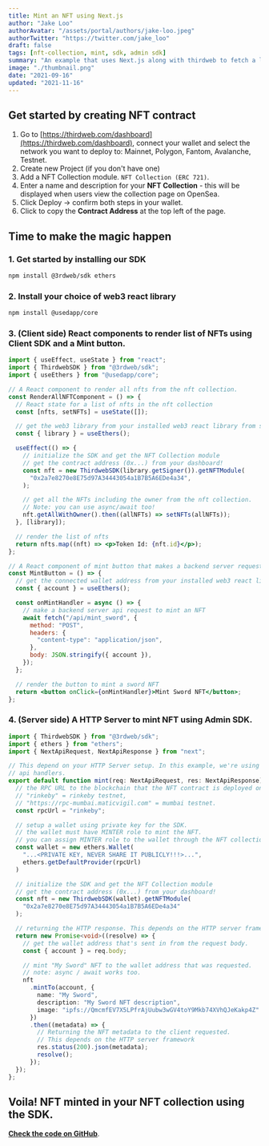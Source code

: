 ```yaml
---
title: Mint an NFT using Next.js
author: "Jake Loo"
authorAvatar: "/assets/portal/authors/jake-loo.jpeg"
authorTwitter: "https://twitter.com/jake_loo"
draft: false
tags: [nft-collection, mint, sdk, admin sdk]
summary: "An example that uses Next.js along with thirdweb to fetch a list of NFTs and mint new ones"
image: "./thumbnail.png"
date: "2021-09-16"
updated: "2021-11-16"
---
```


## Get started by creating NFT contract

1. Go to [https://thirdweb.com/dashboard](https://thirdweb.com/dashboard), connect your wallet and select the network you want to deploy to: Mainnet, Polygon, Fantom, Avalanche, Testnet.
2. Create new Project (if you don't have one)
3. Add a NFT Collection module. `NFT Collection (ERC 721)`.
4. Enter a name and description for your **NFT Collection** - this will be displayed when users view the collection page on OpenSea.
5. Click Deploy → confirm both steps in your wallet.
6. Click to copy the **Contract Address** at the top left of the page.

## Time to make the magic happen

### 1. Get started by installing our SDK

```bash
npm install @3rdweb/sdk ethers
```

### 2. Install your choice of web3 react library

```bash
npm install @usedapp/core
```

### 3. (Client side) React components to render list of NFTs using Client SDK and a Mint button.

```jsx
import { useEffect, useState } from "react";
import { ThirdwebSDK } from "@3rdweb/sdk";
import { useEthers } from "@usedapp/core";

// A React component to render all nfts from the nft collection.
const RenderAllNFTComponent = () => {
  // React state for a list of nfts in the nft collection
  const [nfts, setNFTs] = useState([]);

  // get the web3 library from your installed web3 react library from step (2)
  const { library } = useEthers();

  useEffect(() => {
    // initialize the SDK and get the NFT Collection module
    // get the contract address (0x...) from your dashboard!
    const nft = new ThirdwebSDK(library.getSigner()).getNFTModule(
      "0x2a7e8270e8E75d97A34443054a1B7B5A6EDe4a34",
    );

    // get all the NFTs including the owner from the nft collection.
    // Note: you can use async/await too!
    nft.getAllWithOwner().then((allNFTs) => setNFTs(allNFTs));
  }, [library]);

  // render the list of nfts
  return nfts.map((nft) => <p>Token Id: {nft.id}</p>);
};

// A React component of mint button that makes a backend server request.
const MintButton = () => {
  // get the connected wallet address from your installed web3 react library from step (2)
  const { account } = useEthers();

  const onMintHandler = async () => {
    // make a backend server api request to mint an NFT
    await fetch("/api/mint_sword", {
      method: "POST",
      headers: {
        "content-type": "application/json",
      },
      body: JSON.stringify({ account }),
    });
  };

  // render the button to mint a sword NFT
  return <button onClick={onMintHandler}>Mint Sword NFT</button>;
};
```

### 4. (Server side) A HTTP Server to mint NFT using Admin SDK.

```jsx:pages/api/mint.ts
import { ThirdwebSDK } from "@3rdweb/sdk";
import { ethers } from "ethers";
import { NextApiRequest, NextApiResponse } from "next";

// This depend on your HTTP Server setup. In this example, we're using next.js
// api handlers.
export default function mint(req: NextApiRequest, res: NextApiResponse): Promise<any> {
  // the RPC URL to the blockchain that the NFT contract is deployed on.
  // "rinkeby" = rinkeby testnet,
  // "https://rpc-mumbai.maticvigil.com" = mumbai testnet.
  const rpcUrl = "rinkeby";

  // setup a wallet using private key for the SDK.
  // the wallet must have MINTER role to mint the NFT.
  // you can assign MINTER role to the wallet through the NFT collection dashboard.
  const wallet = new ethers.Wallet(
    "...<PRIVATE KEY, NEVER SHARE IT PUBLICLY!!!>...",
    ethers.getDefaultProvider(rpcUrl)
  )

  // initialize the SDK and get the NFT Collection module
  // get the contract address (0x...) from your dashboard!
  const nft = new ThirdwebSDK(wallet).getNFTModule(
    "0x2a7e8270e8E75d97A34443054a1B7B5A6EDe4a34"
  );

  // returning the HTTP response. This depends on the HTTP server framework.
  return new Promise<void>((resolve) => {
    // get the wallet address that's sent in from the request body.
    const { account } = req.body;

    // mint "My Sword" NFT to the wallet address that was requested.
    // note: async / await works too.
    nft
      .mintTo(account, {
        name: "My Sword",
        description: "My Sword NFT description",
        image: "ipfs://QmcmfEV7X5LPfrAjUubw3wGV4toY9Mkb74XVhQJeKakp4Z"
      })
      .then((metadata) => {
        // Returning the NFT metadata to the client requested.
        // This depends on the HTTP server framework
        res.status(200).json(metadata);
        resolve();
      });
  });
};
```

## Voila! NFT minted in your NFT collection using the SDK.

[**Check the code on GitHub**](https://github.com/thirdweb-dev/mint-nft-nextjs-example).
